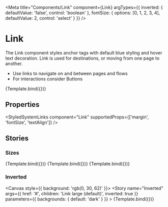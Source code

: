 
<Meta
    title="Components/Link"
    component={Link}
    argTypes={{
        inverted: {
            defaultValue: 'false',
            control: 'boolean'
        },
        fontSize: {
            options: [0, 1, 2, 3, 4],
            defaultValue: 2,
            control: 'select'
        }
    }}
/>


# Link

The Link component styles anchor tags with default blue styling and hover text decoration. Link is used for destinations, or moving from one page to another.

-   Use links to navigate on and between pages and flows
-   For interactions consider Buttons

<Canvas>
    <Story
        name="Default"
        args={{
            href: 'https://free-now.com/',
            target: '_blank',
            children: 'https://free-now.com/'
        }}
    >
        {Template.bind({})}
    </Story>
</Canvas>

## Properties

<ArgsTable of={Link} />

<StyledSystemLinks component="Link" supportedProps={['margin', 'fontSize', 'textAlign']} />

## Stories

### Sizes

<Canvas>
    <Story
        name="Large"
        args={{
            href: '#',
            children: 'Link large (default)'
        }}
    >
        {Template.bind({})}
    </Story>
    <Story
        name="Medium"
        args={{
            href: '#',
            children: 'Link medium',
            fontSize: 1
        }}
    >
        {Template.bind({})}
    </Story>
    <Story
        name="Small"
        args={{
            href: '#',
            children: 'Link small',
            fontSize: 0
        }}
    >
        {Template.bind({})}
    </Story>
</Canvas>

### Inverted

<Canvas style={{ background: 'rgb(0, 30, 62)' }}>
    <Story
        name="Inverted"
        args={{
            href: '#',
            children: 'Link large (default)',
            inverted: true
        }}
        parameters={{
            backgrounds: {
                default: 'dark'
            }
        }}
    >
        {Template.bind({})}
    </Story>
</Canvas>
